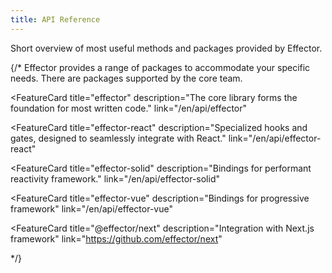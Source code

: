 ```yaml
---
title: API Reference
---
```



Short overview of most useful methods and packages provided by Effector.

<MostUsefulMethods items={MOST_USEFUL} />
{/*
Effector provides a range of packages to accommodate your specific needs. There are packages supported by the core team.

<div class="grid grid-cols-1 sm:grid-cols-2 md:grid-cols-1 xl:grid-cols-2 gap-4 mb-50">

<FeatureCard
  title="effector"
  description="The core library forms the foundation for most written code."
  link="/en/api/effector"
>
  <IconEffector slot="icon" />
</FeatureCard>

<FeatureCard
  title="effector-react"
  description="Specialized hooks and gates, designed to seamlessly integrate with React."
  link="/en/api/effector-react"
>
  <IconReact slot="icon" />
</FeatureCard>

<FeatureCard
  title="effector-solid"
  description="Bindings for performant reactivity framework."
  link="/en/api/effector-solid"
>
  <IconSolid slot="icon" />
</FeatureCard>

<FeatureCard
  title="effector-vue"
  description="Bindings for progressive framework"
  link="/en/api/effector-vue"
>
  <IconVue slot="icon" />
</FeatureCard>

<FeatureCard
  title="@effector/next"
  description="Integration with Next.js framework"
  link="https://github.com/effector/next"
>
  <IconNextJs slot="icon" />
</FeatureCard>

</div> */}
